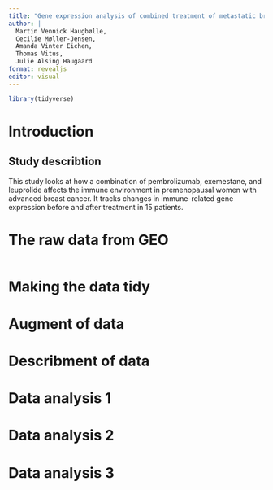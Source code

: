 ```yaml
---
title: "Gene expression analysis of combined treatment of metastatic breast cancer"
author: |
  Martin Vennick Haugbølle, 
  Cecilie Møller-Jensen, 
  Amanda Vinter Eichen, 
  Thomas Vitus, 
  Julie Alsing Haugaard
format: revealjs
editor: visual
---
```


```r
library(tidyverse)
```

# Introduction

## Study describtion

This study looks at how a combination of pembrolizumab, exemestane, and leuprolide affects the immune environment in premenopausal women with advanced breast cancer. It tracks changes in immune-related gene expression before and after treatment in 15 patients.

# The raw data from GEO

```r




```

# Making the data tidy

## 

# Augment of data

# Describment of data

# Data analysis 1

# Data analysis 2

# Data analysis 3
